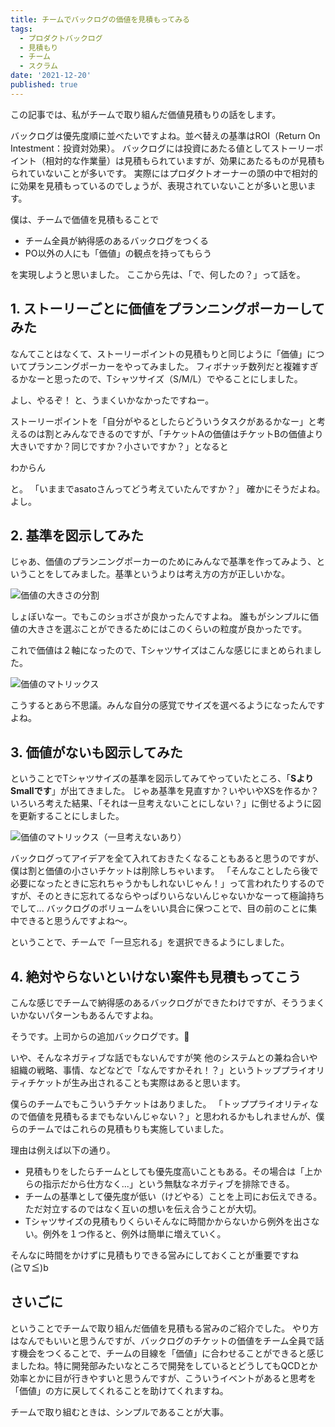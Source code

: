 ```yaml
---
title: チームでバックログの価値を見積もってみる
tags:
  - プロダクトバックログ
  - 見積もり
  - チーム
  - スクラム
date: '2021-12-20'
published: true
---
```


この記事では、私がチームで取り組んだ価値見積もりの話をします。

バックログは優先度順に並べたいですよね。並べ替えの基準はROI（Return On Intestment：投資対効果）。
バックログには投資にあたる値としてストーリーポイント（相対的な作業量）は見積もられていますが、効果にあたるものが見積もられていないことが多いです。
実際にはプロダクトオーナーの頭の中で相対的に効果を見積もっているのでしょうが、表現されていないことが多いと思います。

僕は、チームで価値を見積もることで

- チーム全員が納得感のあるバックログをつくる
- PO以外の人にも「価値」の観点を持ってもらう

を実現しようと思いました。
ここから先は、「で、何したの？」って話を。

## 1. ストーリーごとに価値をプランニングポーカーしてみた

なんてことはなくて、ストーリーポイントの見積もりと同じように「価値」についてプランニングポーカーをやってみました。
フィボナッチ数列だと複雑すぎるかなーと思ったので、Tシャツサイズ（S/M/L）でやることにしました。

よし、やるぞ！
と、うまくいかなかったですねー。

ストーリーポイントを「自分がやるとしたらどういうタスクがあるかなー」と考えるのは割とみんなできるのですが、「チケットAの価値はチケットBの価値より大きいですか？同じですか？小さいですか？」となると

わからん

と。
「いままでasatoさんってどう考えていたんですか？」
確かにそうだよね。よし。

## 2. 基準を図示してみた

じゃあ、価値のプランニングポーカーのためにみんなで基準を作ってみよう、ということをしてみました。基準というよりは考え方の方が正しいかな。

![価値の大きさの分割](./images/splitting-the-volume-of-value.webp)

しょぼいなー。でもこのショボさが良かったんですよね。
誰もがシンプルに価値の大きさを選ぶことができるためにはこのくらいの粒度が良かったです。

これで価値は２軸になったので、Tシャツサイズはこんな感じにまとめられました。

![価値のマトリックス](./images/matrics-of-the-value.webp)

こうするとあら不思議。みんな自分の感覚でサイズを選べるようになったんですよね。

## 3. 価値がないも図示してみた

ということでTシャツサイズの基準を図示してみてやっていたところ、「**SよりSmallです**」が出てきました。
じゃあ基準を見直すか？いやいやXSを作るか？
いろいろ考えた結果、「それは一旦考えないことにしない？」に倒せるように図を更新することにしました。

![価値のマトリックス（一旦考えないあり）](./images/matrics-of-the-value-2.webp)

バックログってアイデアを全て入れておきたくなることもあると思うのですが、僕は割と価値の小さいチケットは削除しちゃいます。
「そんなことしたら後で必要になったときに忘れちゃうかもしれないじゃん！」って言われたりするのですが、そのときに忘れてるならやっぱりいらないんじゃないかなーって極論持ちでして...
バックログのボリュームをいい具合に保つことで、目の前のことに集中できると思うんですよね〜。

ということで、チームで「一旦忘れる」を選択できるようにしました。

## 4. 絶対やらないといけない案件も見積もってこう
こんな感じでチームで納得感のあるバックログができたわけですが、そううまくいかないパターンもあるんですよね。

そうです。上司からの追加バックログです。👿

いや、そんなネガティブな話でもないんですが笑
他のシステムとの兼ね合いや組織の戦略、事情、などなどで「なんですかそれ！？」というトッププライオリティチケットが生み出されることも実際はあると思います。

僕らのチームでもこういうチケットはありました。
「トッププライオリティなので価値を見積もるまでもないんじゃない？」と思われるかもしれませんが、僕らのチームではこれらの見積もりも実施していました。

理由は例えば以下の通り。

- 見積もりをしたらチームとしても優先度高いこともある。その場合は「上からの指示だから仕方なく...」という無駄なネガティブを排除できる。
- チームの基準として優先度が低い（けどやる）ことを上司にお伝えできる。ただ対立するのではなく互いの想いを伝え合うことが大切。
- Tシャツサイズの見積もりくらいそんなに時間かからないから例外を出さない。例外を１つ作ると、例外は簡単に増えていく。

そんなに時間をかけずに見積もりできる営みにしておくことが重要ですね(≧∇≦)b

## さいごに
ということでチームで取り組んだ価値を見積もる営みのご紹介でした。
やり方はなんでもいいと思うんですが、バックログのチケットの価値をチーム全員で話す機会をつくることで、チームの目線を「価値」に合わせることができると感じましたね。特に開発部みたいなところで開発をしているとどうしてもQCDとか効率とかに目が行きやすいと思うんですが、こういうイベントがあると思考を「価値」の方に戻してくれることを助けてくれますね。

チームで取り組むときは、シンプルであることが大事。

